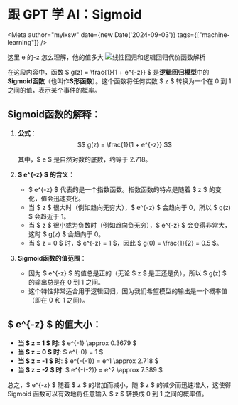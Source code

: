 # 跟 GPT 学 AI：Sigmoid


<Meta author="mylxsw" date={new Date('2024-09-03')} tags={["machine-learning"]} />



<ChatBox type="info">
这里 e 的-z 怎么理解，他的值多大
  <Image src="https://s.wy.is/article-images/2024/09/03/17253454224474.jpg" width={400} height={500} alt="线性回归和逻辑回归代价函数解析" />
</ChatBox>


在这段内容中，函数 $ g(z) = \frac{1}{1 + e^{-z}} $ 是**逻辑回归模型**中的**Sigmoid函数**（也叫作**S形函数**）。这个函数将任何实数 $ z $ 转换为一个在 0 到 1 之间的值，表示某个事件的概率。

## Sigmoid函数的解释：
1. **公式**：  
   $$
   g(z) = \frac{1}{1 + e^{-z}}
   $$

   其中，$ e $ 是自然对数的底数，约等于 2.718。

2. **$ e^{-z} $ 的含义**：  
   - $ e^{-z} $ 代表的是一个指数函数。指数函数的特点是随着 $ z $ 的变化，值会迅速变化。
   - 当 $ z $ 很大时（例如趋向无穷大），$ e^{-z} $ 会趋向于 0，所以 $ g(z) $ 会趋近于 1。
   - 当 $ z $ 很小或为负数时（例如趋向负无穷），$ e^{-z} $ 会变得非常大，这时 $ g(z) $ 会趋向于 0。
   - 当 $ z = 0 $ 时，$ e^{-z} = 1 $，因此 $ g(0) = \frac{1}{2} = 0.5 $。

3. **Sigmoid函数的值范围**：  
   - 因为 $ e^{-z} $ 的值总是正的（无论 $ z $ 是正还是负），所以 $ g(z) $ 的输出总是在 0 到 1 之间。
   - 这个特性非常适合用于逻辑回归，因为我们希望模型的输出是一个概率值（即在 0 和 1 之间）。

## $ e^{-z} $ 的值大小：
- **当 $ z = 1 $ 时**: $ e^{-1} \approx 0.3679 $
- **当 $ z = 0 $ 时**: $ e^{-0} = 1 $
- **当 $ z = -1 $ 时**: $ e^{-(-1)} = e^1 \approx 2.718 $
- **当 $ z = -2 $ 时**: $ e^{-(-2)} = e^2 \approx 7.389 $

总之，$ e^{-z} $ 随着 $ z $ 的增加而减小，随 $ z $ 的减少而迅速增大，这使得 Sigmoid 函数可以有效地将任意输入 $ z $ 转换成 0 到 1 之间的概率值。